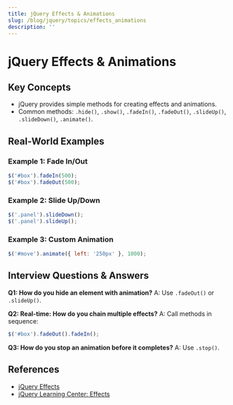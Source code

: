 ```yaml
---
title: jQuery Effects & Animations
slug: /blog/jquery/topics/effects_animations
description: ''
---
```

# jQuery Effects & Animations

## Key Concepts
- jQuery provides simple methods for creating effects and animations.
- Common methods: `.hide()`, `.show()`, `.fadeIn()`, `.fadeOut()`, `.slideUp()`, `.slideDown()`, `.animate()`.

## Real-World Examples

### Example 1: Fade In/Out
```javascript
$('#box').fadeIn(500);
$('#box').fadeOut(500);
```

### Example 2: Slide Up/Down
```javascript
$('.panel').slideDown();
$('.panel').slideUp();
```

### Example 3: Custom Animation
```javascript
$('#move').animate({ left: '250px' }, 1000);
```

## Interview Questions & Answers

**Q1: How do you hide an element with animation?**
A: Use `.fadeOut()` or `.slideUp()`.

**Q2: Real-time: How do you chain multiple effects?**
A: Call methods in sequence:
```javascript
$('#box').fadeOut().fadeIn();
```

**Q3: How do you stop an animation before it completes?**
A: Use `.stop()`.

## References
- [jQuery Effects](https://api.jquery.com/category/effects/)
- [jQuery Learning Center: Effects](https://learn.jquery.com/effects/)
